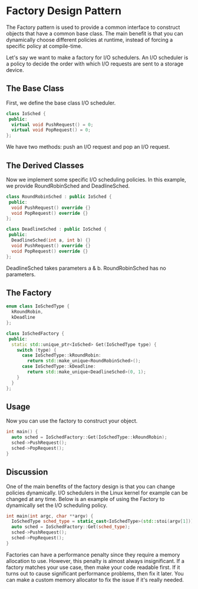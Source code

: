 # Factory Design Pattern
The Factory pattern is used to provide a common interface to construct
objects that have a common base class. The main benefit is that you can
dynamically choose different policies at runtime, instead of forcing a
specific policy at compile-time.

Let's say we want to make a factory for I/O schedulers. An I/O scheduler
is a policy to decide the order with which I/O requests are sent to a storage device.

## The Base Class

First, we define the base class I/O scheduler.
```cpp
class IoSched {
 public:
  virtual void PushRequest() = 0;
  virtual void PopRequest() = 0;
};
```

We have two methods: push an I/O request and pop an I/O request.

## The Derived Classes

Now we implement some specific I/O scheduling policies. In this example,
we provide RoundRobinSched and DeadlineSched.

```cpp
class RoundRobinSched : public IoSched {
 public:
  void PushRequest() override {}
  void PopRequest() override {}
};

class DeadlineSched : public IoSched {
 public:
  DeadlineSched(int a, int b) {}
  void PushRequest() override {}
  void PopRequest() override {}
};
```

DeadlineSched takes parameters a & b. RoundRobinSched has no parameters.

## The Factory

```cpp
enum class IoSchedType {
  kRoundRobin,
  kDeadline
};

class IoSchedFactory {
 public:
  static std::unique_ptr<IoSched> Get(IoSchedType type) {
    switch (type) {
      case IoSchedType::kRoundRobin:
        return std::make_unique<RoundRobinSched>();
      case IoSchedType::kDeadline:
        return std::make_unique<DeadlineSched>(0, 1);
    }
  }
};
```

## Usage

Now you can use the factory to construct your object.
```cpp
int main() {
  auto sched = IoSchedFactory::Get(IoSchedType::kRoundRobin);
  sched->PushRequest();
  sched->PopRequest();
}
```

## Discussion

One of the main benefits of the factory design is that you can change policies
dynamically. I/O schedulers in the Linux kernel for example can be changed at
any time. Below is an example of using the Factory to dynamically set the
I/O scheduling policy.

```cpp
int main(int argc, char **argv) {
  IoSchedType sched_type = static_cast<IoSchedType>(std::stoi(argv[1]));
  auto sched = IoSchedFactory::Get(sched_type);
  sched->PushRequest();
  sched->PopRequest();
}
```

Factories can have a performance penalty since they require a memory allocation
to use. However, this penalty is almost always insignificant. If a factory
matches your use case, then make your code readable first. If it turns out to
cause significant performance problems, then fix it later. You can make a custom
memory allocator to fix the issue if it's really needed. 